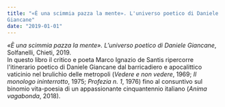 ```yaml
---
title: "«È una scimmia pazza la mente». L'universo poetico di Daniele
Giancane"
date: "2019-01-01"
---
```


_«È una scimmia pazza la mente». L’universo poetico di Daniele
Giancane_, Solfanelli, Chieti, 2019. \
In questo libro il critico e poeta Marco Ignazio de Santis ripercorre
l'itinerario poetico di Daniele Giancane dal barricadiero e apocalittico
vaticinio nel brulichìo delle metropoli (_Vedere e non vedere_, 1969;
_Il monologo ininterrotto_, 1975; _Profezia n. 1_, 1976) fino al
consuntivo sul binomio vita-poesia di un appassionante cinquantennio
italiano (_Anima vagabonda_, 2018).
